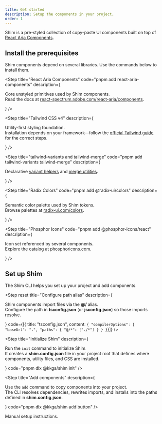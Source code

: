 ```yaml
---
title: Get started
description: Setup the components in your project.
order: 1
---
```


Shim is a pre-styled collection of copy-paste UI components built on top of [React Aria Components](https://react-spectrum.adobe.com/react-aria/index.html). 

## Install the prerequisites

Shim components depend on several libraries. Use the commands below to install them.

<Step
  title="React Aria Components"
  code="pnpm add react-aria-components" 
  description={
    <p>
      Core unstyled primitives used by Shim components.<br/>
      Read the docs at <a href="https://react-spectrum.adobe.com/react-aria/components.html">react-spectrum.adobe.com/react-aria/components</a>.
    </p>
  }
/>

<Step
  title="Tailwind CSS v4"
  description={
    <p>
      Utility-first styling foundation.<br/>
      Installation depends on your framework—follow the <a href="https://tailwindcss.com/docs">official Tailwind guide</a> for the correct steps.
    </p>
  } 
/>

<Step
  title="tailwind-variants and tailwind-merge"
  code="pnpm add tailwind-variants tailwind-merge"
  description={
    <p>
      Declarative <a href="https://www.tailwind-variants.org/">variant helpers</a> and <a href="https://github.com/dcastil/tailwind-merge">merge utilities</a>.
    </p>
  }
/>

<Step
  title="Radix Colors"
  code="pnpm add @radix-ui/colors"
  description={
    <p>
      Semantic color palette used by Shim tokens.<br/>
      Browse palettes at <a href="https://www.radix-ui.com/colors">radix-ui.com/colors</a>.
    </p>
  }
/>

<Step
  title="Phosphor Icons"
  code="pnpm add @phosphor-icons/react" 
  description={
    <p>
      Icon set referenced by several components.<br/>
      Explore the catalog at <a href="https://phosphoricons.com/">phosphoricons.com</a>.
    </p>
  }
/>


## Set up Shim

The Shim CLI helps you set up your project and add components.

<Step
  reset
  title="Configure path alias"
  description={
    <p>
      Shim components import files via the <strong>@/</strong> alias.<br/>
      Configure the path in <strong>tsconfig.json</strong> (or <strong>jsconfig.json</strong>) so those imports resolve.
    </p>
  }
  code={[{
    title: "tsconfig.json",
    content: `{
    "compilerOptions": {
      "baseUrl": ".",
      "paths": {
        "@/*": ["./*"]
      }
    }
}`}]}
/>

<Step
  title="Initialize Shim"
  description={
    <p>
      Run the <code>init</code> command to initialize Shim.<br/>
      It creates a <strong>shim.config.json</strong> file in your project root that
      defines where components, utility files, and CSS are installed.
    </p>
  }
  code="pnpm dlx @kkga/shim init"
/>

<Step
  title="Add components"
  description={
    <p>
      Use the <code>add</code> command to copy components into your project.<br/>
      The CLI resolves dependencies, rewrites imports, and installs into the paths defined in <strong>shim.config.json</strong>.
    </p>
  }
  code="pnpm dlx @kkga/shim add button"
/>


<Note title="Todo" intent="warning" size={2}>
  Manual setup instructions.
</Note>

